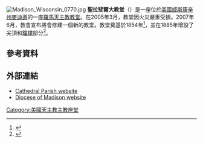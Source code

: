 [[File:Madison_Wisconsin_0770.jpg|thumb]]
'''聖拉斐爾大教堂'''（{{lang-en|Saint Raphael's Cathedral}}）是一座位於[[美國|美國]][[威斯康辛州|威斯康辛州]][[麦迪逊_(威斯康星州市)|麥迪遜]]的一座[[羅馬天主教|羅馬天主教]][[教堂|教堂]]。在2005年3月，教堂因火災嚴重受損。2007年6月，教會宣布將會修建一個新的教堂。教堂奠基於1854年<ref name="anniversary">{{cite news| title=Cathedral Marks 150th anniversary of laying of cornerstone| url=http://www.madisoncatholicherald.org/2004-09-16/local-state.html#1| date=16 September 2004| author=Mary C.Uhler| date=14 June 2007| work=The Catholic Herald| publisher=MadisonCatholicHerald.org| accessdate=2011-12-30}}</ref>，並在1885年增設了尖頂和[[鐘樓|鐘樓]]部分<ref name="spire">{{cite news| title=New Spire to Crown St. Raphael Cathedral in Madison| url=http://www.madisoncatholicherald.org/2004-09-30/local-state.html#1| date=30 September 2004| author=Mary C.Uhler| work=The Catholic Herald| publisher=MadisonCatholicHerald.org| accessdate=2011-12-30}}</ref>。

==參考資料==
{{reflist}}

==外部連結==
{{commons category|Saint Raphael's Cathedral (Madison, Wisconsin)}}
* [http://www.isthmuscatholic.org Cathedral Parish website]
* [https://web.archive.org/web/20111122064200/http://www.madisondiocese.org/ Diocese of Madison website]

[[Category:美國天主教主教座堂|Category:美國天主教主教座堂]]